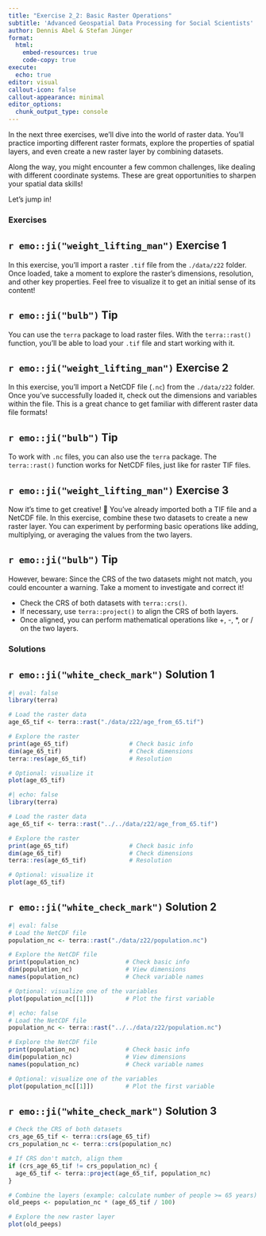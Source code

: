```yaml
---
title: "Exercise 2_2: Basic Raster Operations"
subtitle: 'Advanced Geospatial Data Processing for Social Scientists'
author: Dennis Abel & Stefan Jünger
format: 
  html:
    embed-resources: true
    code-copy: true
execute:
  echo: true
editor: visual
callout-icon: false
callout-appearance: minimal
editor_options: 
  chunk_output_type: console
---
```


In the next three exercises, we’ll dive into the world of raster data. You'll practice importing different raster formats, explore the properties of spatial layers, and even create a new raster layer by combining datasets.

Along the way, you might encounter a few common challenges, like dealing with different coordinate systems. These are great opportunities to sharpen your spatial data skills!

Let’s jump in!

### Exercises

::: callout-note
## `r emo::ji("weight_lifting_man")` Exercise 1

In this exercise, you’ll import a raster `.tif` file from the `./data/z22` folder. Once loaded, take a moment to explore the raster's dimensions, resolution, and other key properties. Feel free to visualize it to get an initial sense of its content!
:::

::: {.callout-caution collapse="true"}
## `r emo::ji("bulb")` Tip

You can use the `terra` package to load raster files. With the `terra::rast()` function, you’ll be able to load your `.tif` file and start working with it.
:::

::: callout-note
## `r emo::ji("weight_lifting_man")` Exercise 2

In this exercise, you’ll import a NetCDF file (`.nc`) from the `./data/z22` folder. Once you’ve successfully loaded it, check out the dimensions and variables within the file. This is a great chance to get familiar with different raster data file formats!
:::

::: {.callout-caution collapse="true"}
## `r emo::ji("bulb")` Tip

To work with `.nc` files, you can also use the `terra` package. The `terra::rast()` function works for NetCDF files, just like for raster TIF files.
:::

::: callout-note
## `r emo::ji("weight_lifting_man")` Exercise 3

Now it’s time to get creative! 🎨 You’ve already imported both a TIF file and a NetCDF file. In this exercise, combine these two datasets to create a new raster layer. You can experiment by performing basic operations like adding, multiplying, or averaging the values from the two layers.
:::

::: {.callout-caution collapse="true"}
## `r emo::ji("bulb")` Tip

However, beware: Since the CRS of the two datasets might not match, you could encounter a warning. Take a moment to investigate and correct it!

-   Check the CRS of both datasets with `terra::crs()`.
-   If necessary, use `terra::project()` to align the CRS of both layers.
-   Once aligned, you can perform mathematical operations like +, -, \*, or / on the two layers.
:::

### Solutions

::: {.callout-tip collapse="true"}
## `r emo::ji("white_check_mark")` Solution 1

```r
#| eval: false
library(terra)

# Load the raster data
age_65_tif <- terra::rast("./data/z22/age_from_65.tif")

# Explore the raster
print(age_65_tif)                 # Check basic info
dim(age_65_tif)                   # Check dimensions
terra::res(age_65_tif)            # Resolution

# Optional: visualize it
plot(age_65_tif)
```

```r
#| echo: false
library(terra)

# Load the raster data
age_65_tif <- terra::rast("../../data/z22/age_from_65.tif")

# Explore the raster
print(age_65_tif)                 # Check basic info
dim(age_65_tif)                   # Check dimensions
terra::res(age_65_tif)            # Resolution

# Optional: visualize it
plot(age_65_tif)
```
:::

::: {.callout-tip collapse="true"}
## `r emo::ji("white_check_mark")` Solution 2

```r
#| eval: false
# Load the NetCDF file
population_nc <- terra::rast("./data/z22/population.nc")

# Explore the NetCDF file
print(population_nc)             # Check basic info
dim(population_nc)               # View dimensions
names(population_nc)             # Check variable names

# Optional: visualize one of the variables
plot(population_nc[[1]])         # Plot the first variable
```

```r
#| echo: false
# Load the NetCDF file
population_nc <- terra::rast("../../data/z22/population.nc")

# Explore the NetCDF file
print(population_nc)             # Check basic info
dim(population_nc)               # View dimensions
names(population_nc)             # Check variable names

# Optional: visualize one of the variables
plot(population_nc[[1]])         # Plot the first variable
```
:::

::: {.callout-tip collapse="true"}
## `r emo::ji("white_check_mark")` Solution 3

```r
# Check the CRS of both datasets
crs_age_65_tif <- terra::crs(age_65_tif)
crs_population_nc <- terra::crs(population_nc)

# If CRS don't match, align them
if (crs_age_65_tif != crs_population_nc) {
  age_65_tif <- terra::project(age_65_tif, population_nc)
}

# Combine the layers (example: calculate number of people >= 65 years)
old_peeps <- population_nc * (age_65_tif / 100)

# Explore the new raster layer
plot(old_peeps)
```
:::
